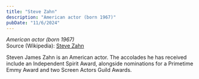 ```yaml
---
title: "Steve Zahn"
description: "American actor (born 1967)"
pubDate: "11/6/2024"
---
```


*American actor (born 1967)*  
Source (Wikipedia): [Steve Zahn][1]

Steven James Zahn is an American actor. The accolades he has received include an Independent Spirit Award, alongside nominations for a Primetime Emmy Award and two Screen Actors Guild Awards.

[1]: https://en.wikipedia.org/wiki/Steve_Zahn

